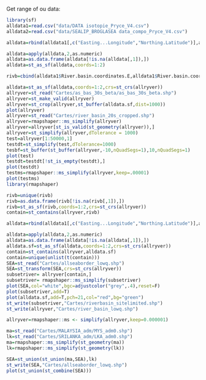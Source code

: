 
Get range of ou data:

```r
library(sf)
alldata1=read.csv("data/DATA isotopie_Pryce_V4.csv")
alldata2=read.csv("data/SEALIP_BROGLASEA data_compo_Pryce_V4.csv")

alldata=rbind(alldata1[,c("Easting...Longitude","Northing.Latitude")],alldata2[,c("Easting...Longitude","Northing.Latitude")])

alldata=apply(alldata,2,as.numeric)
alldata=as.data.frame(alldata[!is.na(alldata[,1]),])
alldata=st_as_sf(alldata,coords=1:2)

rivb=cbind(alldata1$River.basin.coordinates.E,alldata1$River.basin.coordinates.N)

```


```r
alldata=st_as_sf(alldata,coords=1:2,crs=st_crs(allryver))
allryver=st_read("Cartes/as_bas_30s_beta/as_bas_30s_beta.shp")
allryver=st_make_valid(allryver)
allryver=st_crop(allryver,st_buffer(alldata.sf,dist=1000))
plot(allryver)
allryver=st_read("Cartes/river_basin_20s_cropped.shp")
allryver=rmapshaper::ms_simplify(allryver)
allryver=allryver[st_is_valid(st_geometry(allryver)),]
allryver=st_simplify(allryver,dTolerance = 1000)
test=allryver[1:50000,1]
testdt=st_simplify(test,dTolerance=1000)
tesbf=st_buffer(st_buffer(allryver,-10,nQuadSegs=1),10,nQuadSegs=1)
plot(test)
testdt=testdt[!st_is_empty(testdt),]
plot(testdt)
testms=rmapshaper::ms_simplify(allryver,keep=.00001)
plot(testms)
library(rmapshaper)

rivb=unique(rivb)
rivb=as.data.frame(rivb[!is.na(rivb[,1]),])
rivb=st_as_sf(rivb,coords=1:2,crs=st_crs(allryver))
contain=st_contains(allryver,rivb)

alldata=rbind(alldata1[,c("Easting...Longitude","Northing.Latitude")],alldata2[,c("Easting...Longitude","Northing.Latitude")])

alldata=apply(alldata,2,as.numeric)
alldata=as.data.frame(alldata[!is.na(alldata[,1]),])
alldata.sf=st_as_sf(alldata,coords=1:2,crs=st_crs(allryver))
contain=st_contains(allryver,alldata.sf)
contain=unique(unlist(t(contain)))
SEA=st_read("Cartes/allseaborder_lowq.shp")
SEA=st_transform(SEA,crs=st_crs(allryver))
subsetriver= allryver[contain,]
subsetriver= rmapshaper::ms_simplify(subsetriver)
plot(SEA,col="white",bgc=adjustcolor("grey",.4),reset=F)
plot(subsetriver,add=T)
plot(alldata.sf,add=T,pch=21,col="red",bg="green")
st_write(subsetriver,"Cartes/riverbasin_sitelimited.shp")
st_write(allryver,"Cartes/river_basin_lowq.shp")

allryver=rmapshaper::ms <- simplify(allryver,keep=0.000001)

ma=st_read("Cartes/MALAYSIA_adm/MYS_adm0.shp")
lk=st_read("Cartes/SRILANKA_adm/LKA_adm0.shp")
ma=rmapshaper::ms_simplify(st_geometry(ma))
lk=rmapshaper::ms_simplify(st_geometry(lk))

SEA=st_union(st_union(ma,SEA),lk)
st_write(SEA,"Cartes/allseaborder_lowq.shp")
plot(st_union(st_combine(SEA)))
```

